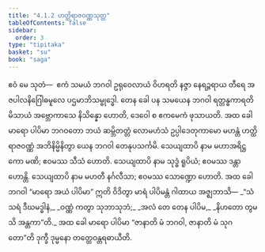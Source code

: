 ```yaml
---
title: "4.1.2 ဟတ္ထိရာဇဝဏ္ဏသုတ္တ"
tableOfContents: false
sidebar:
  order: 3
type: "tipitaka"
basket: "su"
book: "saga"
---
```



<DynamicBreadcrumb />

<Division number="138" book="saga">

<Paragraph number="776" book="saga">
ဧဝံ မေ သုတံ—  ဧကံ သမယံ ဘဂဝါ ဥရုဝေလာယံ ဝိဟရတိ နဇ္ဇာ နေရဉ္ဇရာယ တီရေ အဇပါလနိဂြေါဓမူလေ ပဌမာဘိသမ္ဗုဒ္ဓေါ. တေန ခေါ ပန သမယေန ဘဂဝါ ရတ္တန္ဓကာရတိမိသာယံ အဗ္ဘောကာသေ နိသိန္နော ဟောတိ, ဒေဝေါ စ ဧကမေကံ ဖုသာယတိ. အထ ခေါ မာရော ပါပိမာ ဘဂဝတော ဘယံ ဆမ္ဘိတတ္တံ လောမဟံသံ ဥပ္ပါဒေတုကာမော မဟန္တံ ဟတ္ထိရာဇဝဏ္ဏံ အဘိနိမ္မိနိတွာ ယေန ဘဂဝါ တေနုပသင်္ကမိ. သေယျထာပိ နာမ မဟာအရိဋ္ဌကော မဏိ; ဧဝမဿ သီသံ ဟောတိ. သေယျထာပိ နာမ သုဒ္ဓံ ရူပိယံ; ဧဝမဿ ဒန္တာ ဟောန္တိ. သေယျထာပိ နာမ မဟတီ နင်္ဂလီသာ; ဧဝမဿ သောဏ္ဍော ဟောတိ. အထ ခေါ ဘဂဝါ “မာရော အယံ ပါပိမာ” ဣတိ ဝိဒိတွာ မာရံ ပါပိမန္တံ ဂါထာယ အဇ္ဈဘာသိ—
</Paragraph>

<Paragraph number="777" type="verses" book="saga">
_“သံသရံ ဒီဃမဒ္ဓါနံ,_  
_ဝဏ္ဏံ ကတွာ သုဘာသုဘံ;_  
_အလံ တေ တေန ပါပိမ,_  
_နိဟတော တွမသိ အန္တကာ”တိ._  

</Paragraph>

<Paragraph number="778" book="saga">
အထ ခေါ မာရော ပါပိမာ “ဇာနာတိ မံ ဘဂဝါ, ဇာနာတိ မံ သုဂတော”တိ ဒုက္ခီ ဒုမ္မနော တတ္ထေဝန္တရဓာယီတိ.
</Paragraph>
</Division>